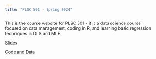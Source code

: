 ```yaml
---
title: "PLSC 501 - Spring 2024"
---
```


This is the course website for PLSC 501 - it is a data science course focused on data management, coding in R, and learning basic regression techniques in OLS and MLE.

[Slides](slides.qmd)

[Code and Data](code.qmd)
